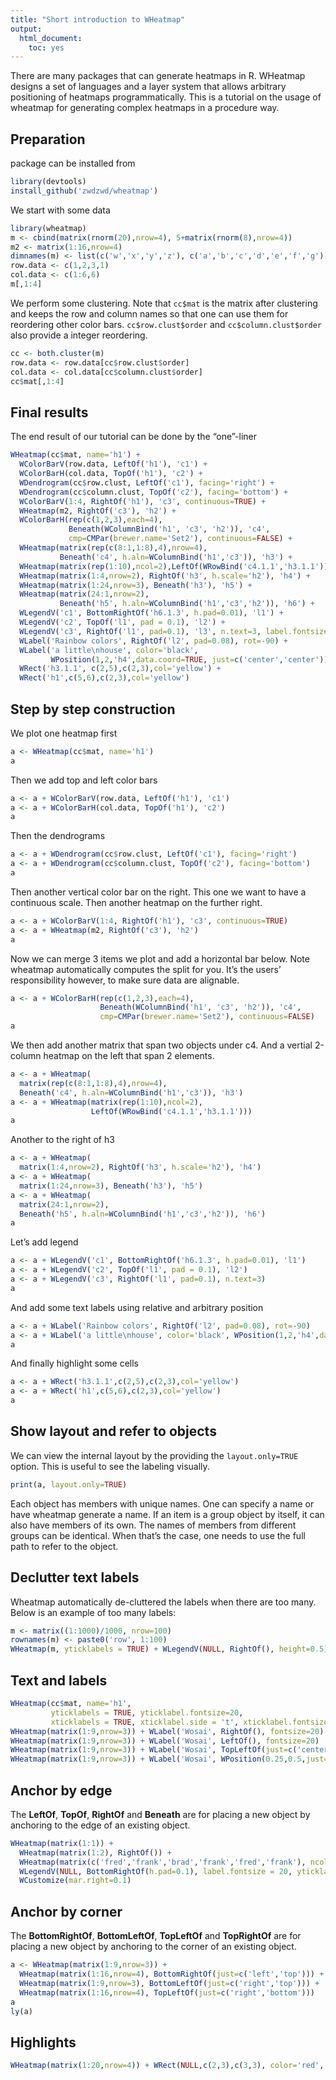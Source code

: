 ```yaml
---
title: "Short introduction to WHeatmap"
output:
  html_document:
    toc: yes
---
```


There are many packages that can generate heatmaps in R. WHeatmap designs a set of languages and a layer system that allows arbitrary positioning of heatmaps programmatically. This is a tutorial on the usage of wheatmap for generating complex heatmaps in a procedure way.

## Preparation

package can be installed from
```r
library(devtools)
install_github('zwdzwd/wheatmap')
```

We start with some data
```r
library(wheatmap)
m <- cbind(matrix(rnorm(20),nrow=4), 5+matrix(rnorm(8),nrow=4))
m2 <- matrix(1:16,nrow=4)
dimnames(m) <- list(c('w','x','y','z'), c('a','b','c','d','e','f','g'))
row.data <- c(1,2,3,1)
col.data <- c(1:6,6)
m[,1:4]
```

We perform some clustering. Note that `cc$mat` is the matrix after clustering and keeps the row and column names so that one can use them for reordering other color bars. `cc$row.clust$order` and `cc$column.clust$order` also provide a integer reordering.
```r
cc <- both.cluster(m)
row.data <- row.data[cc$row.clust$order]
col.data <- col.data[cc$column.clust$order]
cc$mat[,1:4]
```

## Final results

The end result of our tutorial can be done by the "one"-liner
```r
WHeatmap(cc$mat, name='h1') +
  WColorBarV(row.data, LeftOf('h1'), 'c1') +
  WColorBarH(col.data, TopOf('h1'), 'c2') +
  WDendrogram(cc$row.clust, LeftOf('c1'), facing='right') +
  WDendrogram(cc$column.clust, TopOf('c2'), facing='bottom') +
  WColorBarV(1:4, RightOf('h1'), 'c3', continuous=TRUE) +
  WHeatmap(m2, RightOf('c3'), 'h2') +
  WColorBarH(rep(c(1,2,3),each=4), 
             Beneath(WColumnBind('h1', 'c3', 'h2')), 'c4', 
             cmp=CMPar(brewer.name='Set2'), continuous=FALSE) +
  WHeatmap(matrix(rep(c(8:1,1:8),4),nrow=4), 
           Beneath('c4', h.aln=WColumnBind('h1','c3')), 'h3') +
  WHeatmap(matrix(rep(1:10),ncol=2),LeftOf(WRowBind('c4.1.1','h3.1.1'))) +
  WHeatmap(matrix(1:4,nrow=2), RightOf('h3', h.scale='h2'), 'h4') +
  WHeatmap(matrix(1:24,nrow=3), Beneath('h3'), 'h5') +
  WHeatmap(matrix(24:1,nrow=2), 
           Beneath('h5', h.aln=WColumnBind('h1','c3','h2')), 'h6') +
  WLegendV('c1', BottomRightOf('h6.1.3', h.pad=0.01), 'l1') +
  WLegendV('c2', TopOf('l1', pad = 0.1), 'l2') +
  WLegendV('c3', RightOf('l1', pad=0.1), 'l3', n.text=3, label.fontsize = 10) + 
  WLabel('Rainbow colors', RightOf('l2', pad=0.08), rot=-90) +
  WLabel('a little\nhouse', color='black', 
         WPosition(1,2,'h4',data.coord=TRUE, just=c('center','center'))) + 
  WRect('h3.1.1', c(2,5),c(2,3),col='yellow') +
  WRect('h1',c(5,6),c(2,3),col='yellow')
```

## Step by step construction

We plot one heatmap first
```r
a <- WHeatmap(cc$mat, name='h1')
a
```

Then we add top and left color bars
```r
a <- a + WColorBarV(row.data, LeftOf('h1'), 'c1')
a <- a + WColorBarH(col.data, TopOf('h1'), 'c2')
a
```

Then the dendrograms
```r
a <- a + WDendrogram(cc$row.clust, LeftOf('c1'), facing='right')
a <- a + WDendrogram(cc$column.clust, TopOf('c2'), facing='bottom')
a
```

Then another vertical color bar on the right. This one we want to have a continuous scale. Then another heatmap on the further right.
```r
a <- a + WColorBarV(1:4, RightOf('h1'), 'c3', continuous=TRUE)
a <- a + WHeatmap(m2, RightOf('c3'), 'h2')
a
```

Now we can merge 3 items we plot and add a horizontal bar below. Note wheatmap automatically computes the split for you. It's the users' responsibility however, to make sure data are alignable.
```r
a <- a + WColorBarH(rep(c(1,2,3),each=4), 
                    Beneath(WColumnBind('h1', 'c3', 'h2')), 'c4', 
                    cmp=CMPar(brewer.name='Set2'), continuous=FALSE)
a
```

We then add another matrix that span two objects under c4. And a vertial 2-column heatmap on the left that span 2 elements.
```r
a <- a + WHeatmap(
  matrix(rep(c(8:1,1:8),4),nrow=4), 
  Beneath('c4', h.aln=WColumnBind('h1','c3')), 'h3')
a <- a + WHeatmap(matrix(rep(1:10),ncol=2),
                  LeftOf(WRowBind('c4.1.1','h3.1.1')))
a
```

Another to the right of h3
```r
a <- a + WHeatmap(
  matrix(1:4,nrow=2), RightOf('h3', h.scale='h2'), 'h4')
a <- a + WHeatmap(
  matrix(1:24,nrow=3), Beneath('h3'), 'h5')
a <- a + WHeatmap(
  matrix(24:1,nrow=2), 
  Beneath('h5', h.aln=WColumnBind('h1','c3','h2')), 'h6')
a
```

Let's add legend
```r
a <- a + WLegendV('c1', BottomRightOf('h6.1.3', h.pad=0.01), 'l1')
a <- a + WLegendV('c2', TopOf('l1', pad = 0.1), 'l2')
a <- a + WLegendV('c3', RightOf('l1', pad=0.1), n.text=3)
a
```

And add some text labels using relative and arbitrary position
```r
a <- a + WLabel('Rainbow colors', RightOf('l2', pad=0.08), rot=-90)
a <- a + WLabel('a little\nhouse', color='black', WPosition(1,2,'h4',data.coord=TRUE, just=c('center','center')))
a
```

And finally highlight some cells
```r
a <- a + WRect('h3.1.1',c(2,5),c(2,3),col='yellow')
a <- a + WRect('h1',c(5,6),c(2,3),col='yellow')
a
```

## Show layout and refer to objects

We can view the internal layout by the providing the `layout.only=TRUE` option. This is useful to see the labeling visually.

```r
print(a, layout.only=TRUE)
```

Each object has members with unique names. One can specify a name or have wheatmap generate a name. If an item is a group object by itself, it can also have members of its own. The names of members from different groups can be identical. When that's the case, one needs to use the full path to refer to the object.

## Declutter text labels

Wheatmap automatically de-cluttered the labels when there are too many. Below is an example of too many labels:

```r
m <- matrix((1:1000)/1000, nrow=100)
rownames(m) <- paste0('row', 1:100)
WHeatmap(m, yticklabels = TRUE) + WLegendV(NULL, RightOf(), height=0.5)
```

## Text and labels

```r
WHeatmap(cc$mat, name='h1', 
         yticklabels = TRUE, yticklabel.fontsize=20,
         xticklabels = TRUE, xticklabel.side = 't', xticklabel.fontsize = 25)
WHeatmap(matrix(1:9,nrow=3)) + WLabel('Wosai', RightOf(), fontsize=20)
WHeatmap(matrix(1:9,nrow=3)) + WLabel('Wosai', LeftOf(), fontsize=20)
WHeatmap(matrix(1:9,nrow=3)) + WLabel('Wosai', TopLeftOf(just=c('center','bottom')), fontsize=20, color='blue')
WHeatmap(matrix(1:9,nrow=3)) + WLabel('Wosai', WPosition(0.25,0.5,just=c('center','bottom')), fontsize=20, color='yellow')
```

## Anchor by edge

The **LeftOf**, **TopOf**, **RightOf** and **Beneath** are for placing a new object by anchoring to the edge of an existing object.

```r
WHeatmap(matrix(1:1)) +
  WHeatmap(matrix(1:2), RightOf()) +
  WHeatmap(matrix(c('fred','frank','brad','frank','fred','frank'), ncol=2), RightOf()) + 
  WLegendV(NULL, BottomRightOf(h.pad=0.1), label.fontsize = 20, yticklabel.pad=0.05) +
  WCustomize(mar.right=0.1)
```

## Anchor by corner

The **BottomRightOf**, **BottomLeftOf**, **TopLeftOf** and **TopRightOf** are for placing a new object by anchoring to the corner of an existing object.

```r
a <- WHeatmap(matrix(1:9,nrow=3)) + 
  WHeatmap(matrix(1:16,nrow=4), BottomRightOf(just=c('left','top'))) + 
  WHeatmap(matrix(1:9,nrow=3), BottomLeftOf(just=c('right','top'))) + 
  WHeatmap(matrix(1:16,nrow=4), TopLeftOf(just=c('right','bottom')))
a
ly(a)
```


## Highlights
```r
WHeatmap(matrix(1:20,nrow=4)) + WRect(NULL,c(2,3),c(3,3), color='red', lwd=10)
```
